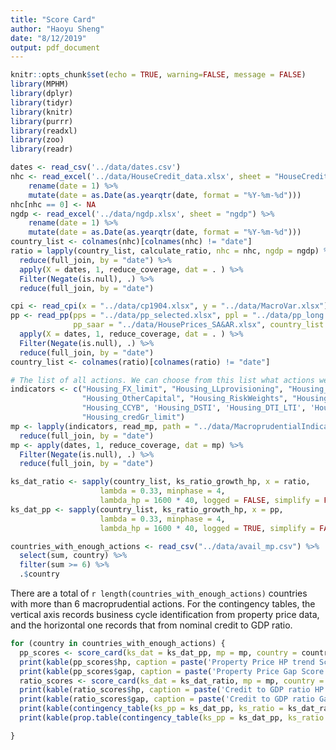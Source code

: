 ```yaml
---
title: "Score Card"
author: "Haoyu Sheng"
date: "8/12/2019"
output: pdf_document
---
```


```r
knitr::opts_chunk$set(echo = TRUE, warning=FALSE, message = FALSE)
library(MPHM)
library(dplyr)
library(tidyr)
library(knitr)
library(purrr)
library(readxl)
library(zoo)
library(readr)
```


```r
dates <- read_csv('../data/dates.csv')
nhc <- read_excel('../data/HouseCredit_data.xlsx', sheet = "HouseCredit_NTcurr") %>%
    rename(date = 1) %>%
    mutate(date = as.Date(as.yearqtr(date, format = "%Y-%m-%d")))
nhc[nhc == 0] <- NA
ngdp <- read_excel('../data/ngdp.xlsx', sheet = "ngdp") %>%
    rename(date = 1) %>%
    mutate(date = as.Date(as.yearqtr(date, format = "%Y-%m-%d")))
country_list <- colnames(nhc)[colnames(nhc) != "date"]
ratio = lapply(country_list, calculate_ratio, nhc = nhc, ngdp = ngdp) %>%
  reduce(full_join, by = "date") %>%
  apply(X = dates, 1, reduce_coverage, dat = . ) %>%
  Filter(Negate(is.null), .) %>%
  reduce(full_join, by = "date")

cpi <- read_cpi(x = "../data/cp1904.xlsx", y = "../data/MacroVar.xlsx")
pp <- read_pp(pps = "../data/pp_selected.xlsx", ppl = "../data/pp_long.xlsx", 
              pp_saar = "../data/HousePrices_SA&AR.xlsx", country_list = country_list, cpi = cpi) %>%
  apply(X = dates, 1, reduce_coverage, dat = . ) %>%
  Filter(Negate(is.null), .) %>%
  reduce(full_join, by = "date") 
country_list <- colnames(ratio)[colnames(ratio) != "date"]
```

```r
# The list of all actions. We can choose from this list what actions we want to look at
indicators <- c("Housing_FX_limit", "Housing_LLprovisioning", "Housing_LTV", 
                "Housing_OtherCapital", "Housing_RiskWeights", "Housing_tax",
                "Housing_CCYB", 'Housing_DSTI', 'Housing_DTI_LTI', 'Housing_Exposure_limit',
                "Housing_credGr_limit")
mp <- lapply(indicators, read_mp, path = "../data/MacroprudentialIndicators.xlsx") %>%
  reduce(full_join, by = "date")
mp <- apply(dates, 1, reduce_coverage, dat = mp) %>%
  Filter(Negate(is.null), .) %>%
  reduce(full_join, by = "date")
```

```r
ks_dat_ratio <- sapply(country_list, ks_ratio_growth_hp, x = ratio, 
                    lambda = 0.33, minphase = 4,
                    lambda_hp = 1600 * 40, logged = FALSE, simplify = FALSE,  USE.NAMES = TRUE)
ks_dat_pp <- sapply(country_list, ks_ratio_growth_hp, x = pp, 
                    lambda = 0.33, minphase = 4,
                    lambda_hp = 1600 * 40, logged = TRUE, simplify = FALSE,  USE.NAMES = TRUE)
```


```r
countries_with_enough_actions <- read_csv("../data/avail_mp.csv") %>%
  select(sum, country) %>%
  filter(sum >= 6) %>%
  .$country
```

There are a total of `r length(countries_with_enough_actions)` countries with more than 6 macroprudential actions. For the contingency tables, the vertical axis records business cycle identification from property price data, and the horizontal one records that from nominal credit to GDP ratio. 


```r
for (country in countries_with_enough_actions) {
  pp_scores <- score_card(ks_dat = ks_dat_pp, mp = mp, country = country)
  print(kable(pp_scores$hp, caption = paste('Property Price HP trend Score for ', country)))
  print(kable(pp_scores$gap, caption = paste('Property Price Gap Score for ', country)))
  ratio_scores <- score_card(ks_dat = ks_dat_ratio, mp = mp, country = country)
  print(kable(ratio_scores$hp, caption = paste('Credit to GDP ratio HP trend Score for ', country)))
  print(kable(ratio_scores$gap, caption = paste('Credit to GDP ratio Gap Score for ', country)))
  print(kable(contingency_table(ks_pp = ks_dat_pp, ks_ratio = ks_dat_ratio, country = country), caption = paste('Contingency table for cycle identification for ', country)))
  print(kable(prop.table(contingency_table(ks_pp = ks_dat_pp, ks_ratio = ks_dat_ratio, country = country)), caption = paste('Contingency table for cycle identification for ', country)))

}
```


